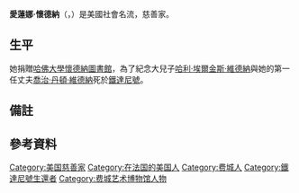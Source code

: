 {{Infobox person 
| name = Eleanor Elkins Widener
| image = [[File:Eleanor_Elkins_Widener.jpg|frameless]]
| caption = 
| birth_date = September{{nbsp}}21, 1861{{r|titanica_eleanor_widener}} ''or'' May{{nbsp}}21, 1862{{r|tittit}}
| birth_name = Eleanore<!--<<yes with an /e/--> Elkins{{refn|group=upper-alpha|name=eleanore}}
| birth_place = [[美國|美國]][[費城|費城]]{{r|american_kennel_club}}
| death_date = {{Death date|1937|07|13}} (aged 75)
| death_place = [[法國|法國]][[巴黎|巴黎]]
| death_cause   = 心臟病<!-- check -- titanic-titanic says embolism; see death certificate there -->
| resting_place = Laurel Hill Cemetery{{r|tittit}}
| resting_place_coordinates =
| residence = Lynnewood Hall<!--and more-->
| education = 
| known_for   = [[懷德納圖書館|懷德納圖書館]]（Widener Library）
| party = 
| spouse = {{plainlist|
* [[喬治·丹頓·維德納|喬治·丹頓·維德納]]
* [[亞歷山大·漢米爾頓·萊斯|亞歷山大·漢米爾頓·萊斯]]
}}
| children = {{plainlist|
* [[哈利·埃爾金斯·維德納|哈利·埃爾金斯·維德納]] (1885{{ndash}}1912)
* [[小喬治·丹頓·維德納|小喬治·丹頓·維德納]] (1889{{ndash}}1971)
* {{nowrap|Eleanor Widener Dixon (1891{{ndash}}1953)}}
}}
| parents = {{plainlist|
* William Lukens Elkins
* Maria Louise (Broomall) Widener
}}
| boards  =
| signature = Eleanor Elkins Widener SignatureToAbbotLawrenceLowell 1912.png
| signature_size=210px
| religion = [[美国圣公会|美国圣公会]]
}}

'''愛蓮娜·懷德納'''（{{lang-en|Eleanor Elkins Widener，née Eleanore<!--<<yes with an /e/--> Elkins}}{{refn|group=upper-alpha|name=eleanore}}，{{bd|1861/1862年||1937年|7月13日|}}）是美國社會名流，慈善家。

==生平==
她捐贈[[哈佛大學|哈佛大學]][[懷德納圖書館|懷德納圖書館]]，為了紀念大兒子[[哈利·埃爾金斯·維德納|哈利·埃爾金斯·維德納]]與她的第一任丈夫[[喬治·丹頓·維德納|喬治·丹頓·維德納]]死於[[鐵達尼號|鐵達尼號]]。

==備註==
{{Reflist|group=upper-alpha|refs=

{{refn|group=upper-alpha|name=eleanore
|{{r|american_kennel_club}}
"[The December{{nbsp}}31, 1912 agreement between Widener and Harvard University, regarding her donation of [[Widener_Library|Widener Library]]], and the family genealogy spell Mrs. Widener's [given] name with terminal 'e'; however, she appears to have dropped the 'e' for her personal use and consistently signs herself to [Harvard] President [[A._Lawrence_Lowell|Lowell]] without the 'e'." (Bentinck-Smith){{px1}}{{r|bentinck1976|page=77n}}
}}

}}
{{clear right}}

==參考資料==
{{Commons category}}
{{Reflist |28em |refs=
{{refn|name=titanica_eleanor_widener|{{cite web| title=Eleanor Widener| url=http://www.encyclopedia-titanica.org/titanic-survivor/eleanor-widener.html| website=Encyclopedia Titanica| accessdate=April 22, 2014| archive-date=2021-01-25| archive-url=https://web.archive.org/web/20210125044141/https://www.encyclopedia-titanica.org/titanic-survivor/eleanor-widener.html| dead-url=no}} }}


{{refn|name=tittit| {{citation |work=titanic-titanic.com |url=http://www.titanic-titanic.com/eleanor_widener.shtml |title=Titanic First Class Passenger – WIDENER, Mrs. Eleanor |accessdate=April 18, 2014 |archive-url=https://web.archive.org/web/20170630055519/http://titanic-titanic.com/eleanor_widener.shtml |archive-date=2017-06-30 |dead-url=yes }} }}

{{refn|name=american_kennel_club| {{citation | url=http://books.google.com/books?id=EWQZAQAAIAAJ&pg=PA310 | page=310 | title=Mrs. Eleanore Elkins Widener (31840) | work=Lineage Book – National Society of the Daughters of the American Revolution | year=1911 | volume=32 | accessdate=2017-02-22 | archive-date=2014-07-05 | archive-url=https://web.archive.org/web/20140705102334/http://books.google.com/books?id=EWQZAQAAIAAJ&pg=PA310 | dead-url=no }} }}

{{refn|name=bentinck1976|{{cite book
| title=Building a great library: the Coolidge years at Harvard
| url=http://books.google.com/books/about/?id=zYYaAAAAMAAJ
| year=1976
| last=Bentinck-Smith
| first=William
| publisher=Harvard University Library
| isbn=978-0-674-08578-7
| access-date=2017-02-22
| archive-date=2017-02-23
| archive-url=https://web.archive.org/web/20170223204316/https://books.google.com/books/about/?id=zYYaAAAAMAAJ
| dead-url=no
}} }}
}}
{{DEFAULTSORT:Widener, Eleanor Elkins}}
[[Category:美国慈善家|Category:美国慈善家]]
[[Category:在法国的美国人|Category:在法国的美国人]]
[[Category:费城人|Category:费城人]]
[[Category:鐵達尼號生還者|Category:鐵達尼號生還者]]
[[Category:费城艺术博物馆人物|Category:费城艺术博物馆人物]]